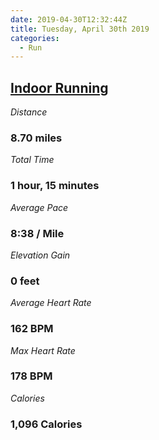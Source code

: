 ```yaml
---
date: 2019-04-30T12:32:44Z
title: Tuesday, April 30th 2019
categories:
  - Run
---
```

## [Indoor Running](https://www.strava.com/activities/2330510552)

_Distance_

### 8.70 miles

_Total Time_

### 1 hour, 15 minutes

_Average Pace_

### 8:38 / Mile

_Elevation Gain_

### 0 feet

_Average Heart Rate_

### 162 BPM

_Max Heart Rate_

### 178 BPM

_Calories_

### 1,096 Calories